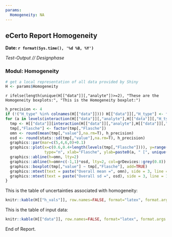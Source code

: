 ```yaml
---
params:
  Homogeneity: NA
---
```


## eCerto Report Homogeneity

**Date: `r format(Sys.time(), '%d %B, %Y')`**

*Test-Output // Designphase*

### Modul: Homogeneity

```r
# get a local representation of all data provided by Shiny
H <- params$Homogeneity
```

`r ifelse(length(unique(H[["data"]][,"analyte"])>=2), "These are the Homogeneity boxplots:", "This is the Homogeneity boxplot:")`

```r
h_precision <- 4
if (!("H_type" %in% colnames(H[["data"]]))) H[["data"]][,"H_type"] <- factor(rep("hom",nrow(H[["data"]])))
for (a in levels(interaction(H[["data"]][,"analyte"],H[["data"]][,"H_type"]))) {
  tmp <- H[["data"]][interaction(H[["data"]][,"analyte"],H[["data"]][,"H_type"])==a,]
  tmp[,"Flasche"] <- factor(tmp[,"Flasche"])
  omn <- round(mean(tmp[,"value"],na.rm=T), h_precision)
  osd <- round(stats::sd(tmp[,"value"],na.rm=T), h_precision)
  graphics::par(mar=c(5,4,6,0)+0.1)
  graphics::plot(x=c(0.6,0.4+length(levels(tmp[,"Flasche"]))), y=range(tmp[,"value"],na.rm=T), 
                 type="n", xlab="Flasche", ylab=paste0(a, " [", unique(tmp["unit"]),"]"), axes=F)
  graphics::abline(h=omn, lty=2)
  graphics::abline(h=omn+c(-1,1)*osd, lty=2, col=grDevices::grey(0.8))
  graphics::boxplot(tmp[,"value"] ~ tmp[,"Flasche"], add=TRUE)
  graphics::mtext(text = paste("Overall mean =", omn), side = 3, line = 2.45, adj = 1)
  graphics::mtext(text = paste("Overall sd =", osd), side = 3, line = 1.3, adj = 1)
}
```

This is the table of uncertainties associated with homogeneity:

```r
knitr::kable(H[["h_vals"]], row.names=FALSE, format="latex", format.args = list(decimal.mark = "."))
```

This is the table of input data:

```r
knitr::kable(H[["data"]], row.names=FALSE, format="latex", format.args = list(decimal.mark = "."))
```

End of Report.